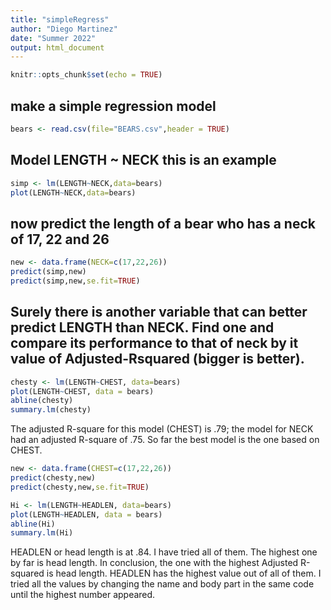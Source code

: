 ```yaml
---
title: "simpleRegress"
author: "Diego Martinez"
date: "Summer 2022"
output: html_document
---
```


```r
knitr::opts_chunk$set(echo = TRUE)
```

## make a simple regression model

```r
bears <- read.csv(file="BEARS.csv",header = TRUE)
```

## Model LENGTH ~ NECK  this is an example  

```r
simp <- lm(LENGTH~NECK,data=bears)
plot(LENGTH~NECK,data=bears)
```


## now predict the length of a bear who has a neck of 17, 22 and 26


```r
new <- data.frame(NECK=c(17,22,26))
predict(simp,new)
predict(simp,new,se.fit=TRUE)
```

## Surely there is another variable that can better predict LENGTH than NECK. Find one and compare its performance to that of neck by it value of Adjusted-Rsquared (bigger is better).


```r
chesty <- lm(LENGTH~CHEST, data=bears)
plot(LENGTH~CHEST, data = bears)
abline(chesty)
summary.lm(chesty)
```
   
The adjusted R-square for this model (CHEST) is .79; the model for NECK had an adjusted R-square of .75. So far the best model is the one based on CHEST.   
              
```r
new <- data.frame(CHEST=c(17,22,26))
predict(chesty,new)
predict(chesty,new,se.fit=TRUE) 
```

```r
Hi <- lm(LENGTH~HEADLEN, data=bears)
plot(LENGTH~HEADLEN, data = bears)
abline(Hi)
summary.lm(Hi)
```
HEADLEN or head length is at .84. I have tried all of them. The highest one by far is head length. In  conclusion, the one with the highest Adjusted R-squared is head length. HEADLEN has the highest value out of all of them. I tried all the values by changing the name and body part in the same code until the highest number appeared. 